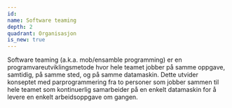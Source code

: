 ```yaml
---
id:
name: Software teaming
depth: 2
quadrant: Organisasjon
is_new: true
---
```


Software teaming (a.k.a. mob/ensamble programming) er en programvareutviklingsmetode hvor hele teamet jobber på 
samme oppgave, samtidig, på samme sted, og på samme datamaskin. Dette utvider konseptet med parprogrammering fra 
to personer som jobber sammen til hele teamet som kontinuerlig samarbeider på en enkelt datamaskin for å levere en
enkelt arbeidsoppgave om gangen.

